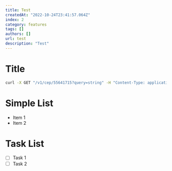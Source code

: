 ```yaml
---
title: Test
createdAt: "2022-10-24T23:41:57.064Z"
index: 2
category: features
tags: []
authors: []
url: test
description: "Test"
---
```


# Title

```bash type=request
curl -X GET "/v1/cep/55641715?query=string" -H "Content-Type: application/json" -H 'Host: https://api.postmon.com.br'
```

# Simple List

- Item 1
- Item 2


# Task List

- [ ] Task 1
- [ ] Task 2